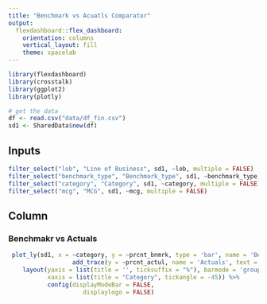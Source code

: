 ```yaml
---
title: "Benchmark vs Acuatls Comparator"
output: 
  flexdashboard::flex_dashboard:
    orientation: columns
    vertical_layout: fill
    theme: spacelab
---
```


```r
library(flexdashboard)
library(crosstalk)
library(ggplot2)
library(plotly)

# get the data
df <- read.csv("data/df_fin.csv")
sd1 <- SharedData$new(df)

```


Inputs {.sidebar}
-----------------------------------------------------------------------


```r
filter_select("lob", "Line of Business", sd1, ~lob, multiple = FALSE)
filter_select("benchmark_type", "Benchmark_type", sd1, ~benchmark_type, multiple = FALSE)
filter_select("category", "Category", sd1, ~category, multiple = FALSE)
filter_select("mcg", "MCG", sd1, ~mcg, multiple = FALSE)
```

Column {data-width=650}
-----------------------------------------------------------------------


### Benchmakr vs Actuals

```r

 plot_ly(sd1, x = ~category, y = ~prcnt_bnmrk, type = 'bar', name = 'Benchmark', text = ~label_bnmrk, textposition = 'auto', textfont = list(color = 'white')) %>%
                  add_trace(y = ~prcnt_actul, name = 'Actuals', text = ~label_actul, textposition = 'auto', textfont = list(color = 'white')) %>%
    layout(yaxis = list(title = '', ticksuffix = "%"), barmode = 'group',
           xaxis = list(title = "Category", tickangle = -45)) %>%
           config(displayModeBar = FALSE, 
                     displaylogo = FALSE)

```